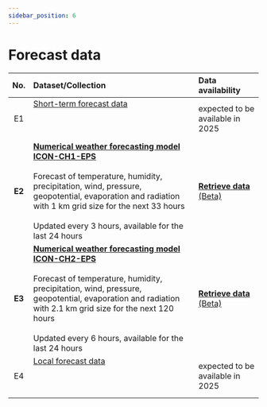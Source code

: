 ```yaml
---
sidebar_position: 6
---
```


# Forecast data

| No.    | Dataset/Collection | Data availability |
|:------:|:---------|:---------|
| E1     | [Short-term forecast data](/e-forecast-data/e1-short-term-forecast-data) <br></br>  <br></br> | expected to be available in 2025 |
| **E2** | [**Numerical weather forecasting model ICON-CH1-EPS**](/e-forecast-data/e2-e3-numerical-weather-forecasting-model) <br></br> Forecast of temperature, humidity, precipitation, wind, pressure, geopotential, evaporation and radiation with 1 km grid size for the next 33 hours <br></br> Updated every 3 hours, available for the last 24 hours | [**Retrieve data** (Beta)](/e-forecast-data/e2-e3-numerical-weather-forecasting-model?download-options=restapi#download-options) |
| **E3** | [**Numerical weather forecasting model ICON-CH2-EPS**](/e-forecast-data/e2-e3-numerical-weather-forecasting-model) <br></br> Forecast of temperature, humidity, precipitation, wind, pressure, geopotential, evaporation and radiation with 2.1 km grid size for the next 120 hours <br></br> Updated every 6 hours, available for the last 24 hours | [**Retrieve data** (Beta)](/e-forecast-data/e2-e3-numerical-weather-forecasting-model?download-options=restapi#download-options) |
| E4     | [Local forecast data](/e-forecast-data/e4-local-forecast-data) <br></br>  <br></br> | expected to be available in 2025 |
